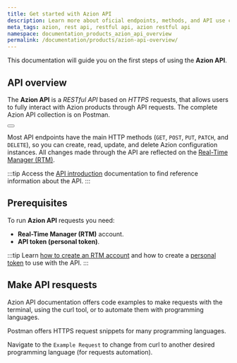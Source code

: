 ```yaml
---
title: Get started with Azion API
description: Learn more about oficial endpoints, methods, and API use cases of the Azion RESTful API.
meta_tags: azion, rest api, restful api, azion restful api
namespace: documentation_products_azion_api_overview
permalink: /documentation/products/azion-api-overview/
---
```


This documentation will guide you on the first steps of using the **Azion API**.

## API overview

The **Azion API** is a *RESTful API* based on *HTTPS* requests, that allows users to fully interact with Azion products through API requests. The complete Azion API collection is on Postman.

<Button href="https://api.azion.com/" text="Go to Azion API collection"></Button>

Most API endpoints have the main HTTP methods (`GET`, `POST`, `PUT`, `PATCH`, and `DELETE`), so you can create, read, update, and delete Azion configuration instances. All changes made through the API are reflected on the [Real-Time Manager (RTM)](https://manager.azion.com).

:::tip
Access the [API introduction](https://api.azion.com/#intro) documentation to find reference information about the API.
:::

## Prerequisites

To run **Azion API** requests you need:

- **Real-Time Manager (RTM)** account.
- **API token (personal token)**.

:::tip
Learn [how to create an RTM account](/en/documentation/products/accounts/creating-account/) and how to create a [personal token](/en/documentation/products/accounts/personal-tokens/) to use with the API.
:::

## Make API resquests
 
Azion API documentation offers code examples to make requests with the terminal, using the curl tool, or to automate them with programming languages. 

Postman offers HTTPS request snippets for many programming languages.

Navigate to the `Example Request` to change from curl to another desired programming language (for requests automation).